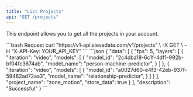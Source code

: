 ```yaml
---
title: "List Projects"
api: "GET /projects"
---
```



This endpoint allows you to get all the projects in your account.

<RequestExample>
```bash Request
curl "https://v1-api.sievedata.com/v1/projects" \
  -X GET \
  -H "X-API-Key: YOUR_API_KEY"
```
</RequestExample>
<ResponseExample>
```json
{
  "data": [
    {
      "fps": 5,
      "layers": [
        {
          "iteration": "video",
          "models": [
            {
              "model_id": "2c4dba18-6c1f-4df1-992b-bf04fc3674ab",
              "model_name": "person-machine-predictor",
            }
          ]
        },
        {
          "iteration": "video",
          "models": [
            {
              "model_id": "a0027d60-e4f3-42eb-937f-59482ad72aa3",
              "model_name": "relationship-predictor",
            }
          ]
        }
      ],
      "project_name": "zone_motion",
      "store_data": true
    }
  ],
  "description": "Successful"
}
```
</ResponseExample>
